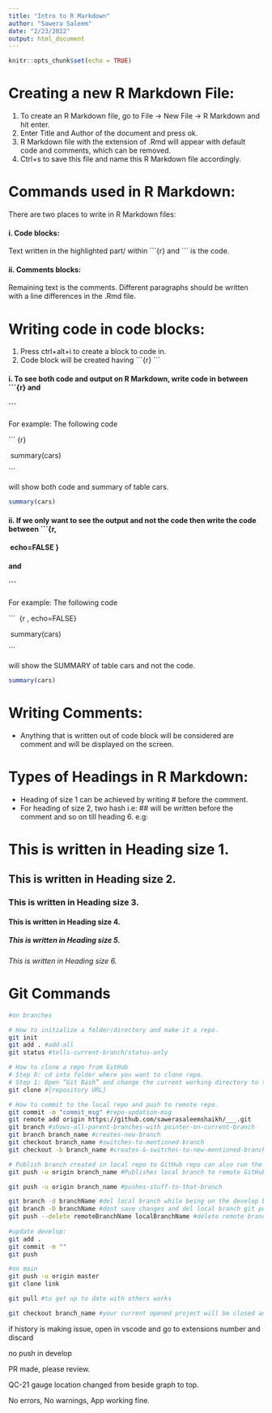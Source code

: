 ---
title: "Intro to R Markdown"
author: "Sawera Saleem"
date: "2/23/2022"
output: html_document
---

```{r setup, include=FALSE}
knitr::opts_chunk$set(echo = TRUE)
```

# Creating a new R Markdown File:
1. To create an R Markdown file, go to File -> New File -> R Markdown and hit enter.
2. Enter Title and Author of the document and press ok.
3. R Markdown file with the extension of .Rmd will appear with default code and comments, which can be removed.
4. Ctrl+s to save this file and name this R Markdown file accordingly.

# Commands used in R Markdown:
There are two places to write in R Markdown files:

#### i. Code blocks:
Text written in the highlighted part/ within \```{r} 
and \``` is the code.

#### ii. Comments blocks:
Remaining text is the comments.
Different paragraphs should be written with a line differences in the .Rmd file.

# Writing code in code blocks:
1. Press ctrl+alt+i to create a block to code in.
2. Code block will be created having \```{r} 
\```

#### i. To see both code and output on R Markdown, write code in between \```{r} and 
#### \``` 
For example:
The following code 

\``` {r} 

\ summary(cars) 

\``` 

will show both code and summary of table cars.

```{r}
summary(cars)
```

#### ii. If we only want to see the output and not the code then write the code between \```{r, 
#### \ echo=FALSE } 
#### and 
#### \```
For example:
The following code 

\```
\ {r , echo=FALSE}

\ summary(cars)

\```

will show the SUMMARY of table cars and not the code.

```{r, echo=FALSE}
summary(cars)
```


# Writing Comments:
* Anything that is written out of code block will be considered are comment and will be displayed on the screen.

# Types of Headings in R Markdown:
* Heading of size 1 can be achieved by writing # before the comment.
* For heading of size 2, two hash i.e: ## will be written before the comment and so on till heading 6. 
e.g: 

# This is written in Heading size 1.
## This is written in Heading size 2.
### This is written in Heading size 3.
#### This is written in Heading size 4.
##### This is written in Heading size 5.
###### This is written in Heading size 6. 

# Git Commands

```{bash eval=FALSE}
#on branches

# How to initialize a folder/directory and make it a repo.
git init
git add . #add-all
git status #tells-current-branch/status-only

# How to clone a repo from GitHub
# Step 0: cd into folder where you want to clone repo.
# Step 1: Open “Git Bash” and change the current working directory to the location where you want the cloned directory.THEN
git clone #{repository URL}

# How to commit to the local repo and push to remote repo.
git commit -m "commit_msg" #repo-updation-msg
git remote add origin https://github.com/sawerasaleemshaikh/___.git 
git branch #shows-all-parent-branches-with pointer-on-current-branch
git branch branch_name #creates-new-branch
git checkout branch_name #switches-to-mentioned-branch
git checkout -b branch_name #creates-&-switches-to-new-mentioned-branch,-if-it-already-exists-then-it-resets-it, on local repo

# Publish branch created in local repo to GitHub repo can also run the same command as above. 
git push -u origin branch_name #Publishes local branch to remote GitHub branch. 

git push -u origin branch_name #pushes-stuff-to-that-branch

git branch -d branchName #del local branch while being on the develop branch
git branch -D branchName #dont save changes and del local branch git push #when u
git push --delete remoteBranchName localBranchName #delete remote branch
 
#update develop: 
git add .
git commit -m ""
git push

#on main
git push -u origin master
git clone link

git pull #to get up to date with others works

git checkout branch_name #your current opened project will be closed and the one you checkedout will be opened

```



if history is making issue, open in vscode and go to extensions number and discard

no push in develop

PR made, please review.

QC-21 gauge location changed from beside graph to top.

No  errors,
No warnings,
App working fine.
